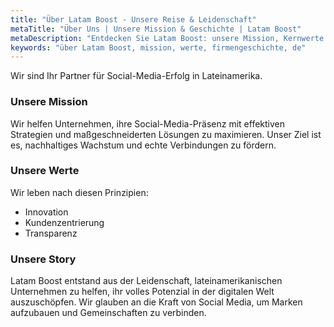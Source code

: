```yaml
---
title: "Über Latam Boost - Unsere Reise & Leidenschaft"
metaTitle: "Über Uns | Unsere Mission & Geschichte | Latam Boost"
metaDescription: "Entdecken Sie Latam Boost: unsere Mission, Kernwerte und die Leidenschaft hinter unserer Geschichte. Erfahren Sie, was uns antreibt."
keywords: "über Latam Boost, mission, werte, firmengeschichte, de"
---
```


Wir sind Ihr Partner für Social-Media-Erfolg in Lateinamerika.

### Unsere Mission
Wir helfen Unternehmen, ihre Social-Media-Präsenz mit effektiven Strategien und maßgeschneiderten Lösungen zu maximieren. Unser Ziel ist es, nachhaltiges Wachstum und echte Verbindungen zu fördern.

### Unsere Werte
Wir leben nach diesen Prinzipien:
* Innovation
* Kundenzentrierung
* Transparenz

### Unsere Story
Latam Boost entstand aus der Leidenschaft, lateinamerikanischen Unternehmen zu helfen, ihr volles Potenzial in der digitalen Welt auszuschöpfen. Wir glauben an die Kraft von Social Media, um Marken aufzubauen und Gemeinschaften zu verbinden.